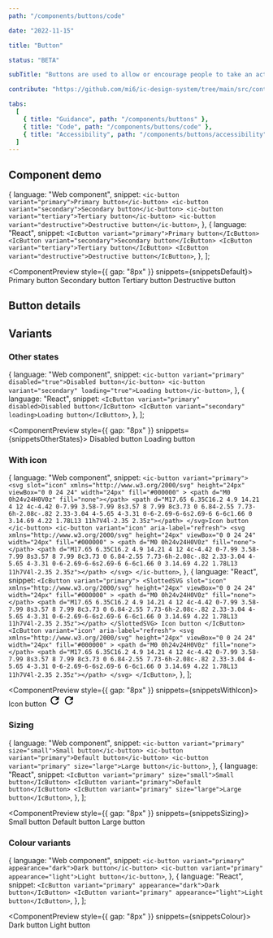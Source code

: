 ```yaml
---
path: "/components/buttons/code"

date: "2022-11-15"

title: "Button"

status: "BETA"

subTitle: "Buttons are used to allow or encourage people to take an action."

contribute: "https://github.com/mi6/ic-design-system/tree/main/src/content/structured/components/buttons"

tabs:
  [
    { title: "Guidance", path: "/components/buttons" },
    { title: "Code", path: "/components/buttons/code" },
    { title: "Accessibility", path: "/components/buttons/accessibility" },
  ]
---
```



## Component demo

  {
    language: "Web component",
    snippet: `<ic-button variant="primary">Primary button</ic-button>
<ic-button variant="secondary">Secondary button</ic-button>
<ic-button variant="tertiary">Tertiary button</ic-button>
<ic-button variant="destructive">Destructive button</ic-button>`,
  },
  {
    language: "React",
    snippet: `<IcButton variant="primary">Primary button</IcButton>
<IcButton variant="secondary">Secondary button</IcButton>
<IcButton variant="tertiary">Tertiary button</IcButton>
<IcButton variant="destructive">Destructive button</IcButton>`,
  },
];

<ComponentPreview style={{ gap: "8px" }} snippets={snippetsDefault}>
  <IcButton variant="primary">Primary button</IcButton>
  <IcButton variant="secondary">Secondary button</IcButton>
  <IcButton variant="tertiary">Tertiary button</IcButton>
  <IcButton variant="destructive">Destructive button</IcButton>
</ComponentPreview>

## Button details

<ComponentDetails component="ic-button" />

## Variants

### Other states

  {
    language: "Web component",
    snippet: `<ic-button variant="primary" disabled="true">Disabled button</ic-button>
<ic-button variant="secondary" loading="true">Loading button</ic-button>`,
  },
  {
    language: "React",
    snippet: `<IcButton variant="primary" disabled>Disabled button</IcButton>
<IcButton variant="secondary" loading>Loading button</IcButton>`,
  },
];

<ComponentPreview style={{ gap: "8px" }} snippets={snippetsOtherStates}>
  <IcButton variant="primary" disabled>
    Disabled button
  </IcButton>
  <IcButton variant="secondary" loading>
    Loading button
  </IcButton>
</ComponentPreview>

### With icon

  {
    language: "Web component",
    snippet: `<ic-button variant="primary">
  <svg
    slot="icon"
    xmlns="http://www.w3.org/2000/svg"
    height="24px"
    viewBox="0 0 24 24"
    width="24px"
    fill="#000000"
    >
    <path d="M0 0h24v24H0V0z" fill="none"></path>
    <path d="M17.65 6.35C16.2 4.9 14.21 4 12 4c-4.42 0-7.99 3.58-7.99 8s3.57 8 7.99 8c3.73 0 6.84-2.55 7.73-6h-2.08c-.82 2.33-3.04 4-5.65 4-3.31 0-6-2.69-6-6s2.69-6 6-6c1.66 0 3.14.69 4.22 1.78L13 11h7V4l-2.35 2.35z"></path>
  </svg>Icon button
</ic-button>
<ic-button variant="icon" aria-label="refresh">
  <svg
    xmlns="http://www.w3.org/2000/svg"
    height="24px"
    viewBox="0 0 24 24"
    width="24px"
    fill="#000000"
    >
    <path d="M0 0h24v24H0V0z" fill="none"></path>
    <path d="M17.65 6.35C16.2 4.9 14.21 4 12 4c-4.42 0-7.99 3.58-7.99 8s3.57 8 7.99 8c3.73 0 6.84-2.55 7.73-6h-2.08c-.82 2.33-3.04 4-5.65 4-3.31 0-6-2.69-6-6s2.69-6 6-6c1.66 0 3.14.69 4.22 1.78L13 11h7V4l-2.35 2.35z"></path>
  </svg>
</ic-button>`,
  },
  {
    language: "React",
    snippet: `<IcButton variant="primary">
  <SlottedSVG
    slot="icon"
    xmlns="http://www.w3.org/2000/svg"
    height="24px"
    viewBox="0 0 24 24"
    width="24px"
    fill="#000000"
    >
    <path d="M0 0h24v24H0V0z" fill="none"></path>
    <path d="M17.65 6.35C16.2 4.9 14.21 4 12 4c-4.42 0-7.99 3.58-7.99 8s3.57 8 7.99 8c3.73 0 6.84-2.55 7.73-6h-2.08c-.82 2.33-3.04 4-5.65 4-3.31 0-6-2.69-6-6s2.69-6 6-6c1.66 0 3.14.69 4.22 1.78L13 11h7V4l-2.35 2.35z"></path>
  </SlottedSVG>
  Icon button
</IcButton>
<IcButton variant="icon" aria-label="refresh">
  <svg
    xmlns="http://www.w3.org/2000/svg"
    height="24px"
    viewBox="0 0 24 24"
    width="24px"
    fill="#000000"
    >
    <path d="M0 0h24v24H0V0z" fill="none"></path>
    <path d="M17.65 6.35C16.2 4.9 14.21 4 12 4c-4.42 0-7.99 3.58-7.99 8s3.57 8 7.99 8c3.73 0 6.84-2.55 7.73-6h-2.08c-.82 2.33-3.04 4-5.65 4-3.31 0-6-2.69-6-6s2.69-6 6-6c1.66 0 3.14.69 4.22 1.78L13 11h7V4l-2.35 2.35z"></path>
  </svg>
</IcButton>`,
  },
];

<ComponentPreview style={{ gap: "8px" }} snippets={snippetsWithIcon}>
  <IcButton variant="primary">
    Icon button
    <svg
      slot="icon"
      xmlns="http://www.w3.org/2000/svg"
      height="24px"
      viewBox="0 0 24 24"
      width="24px"
      fill="#000000"
    >
      <path d="M0 0h24v24H0V0z" fill="none" />
      <path d="M17.65 6.35C16.2 4.9 14.21 4 12 4c-4.42 0-7.99 3.58-7.99 8s3.57 8 7.99 8c3.73 0 6.84-2.55 7.73-6h-2.08c-.82 2.33-3.04 4-5.65 4-3.31 0-6-2.69-6-6s2.69-6 6-6c1.66 0 3.14.69 4.22 1.78L13 11h7V4l-2.35 2.35z" />
    </svg>
  </IcButton>
  <IcButton variant="icon" aria-label="refresh">
    <svg
      xmlns="http://www.w3.org/2000/svg"
      height="24px"
      viewBox="0 0 24 24"
      width="24px"
      fill="#000000"
    >
      <path d="M0 0h24v24H0V0z" fill="none" />
      <path d="M17.65 6.35C16.2 4.9 14.21 4 12 4c-4.42 0-7.99 3.58-7.99 8s3.57 8 7.99 8c3.73 0 6.84-2.55 7.73-6h-2.08c-.82 2.33-3.04 4-5.65 4-3.31 0-6-2.69-6-6s2.69-6 6-6c1.66 0 3.14.69 4.22 1.78L13 11h7V4l-2.35 2.35z" />
    </svg>
  </IcButton>
</ComponentPreview>

### Sizing

  {
    language: "Web component",
    snippet: `<ic-button variant="primary" size="small">Small button</ic-button>
<ic-button variant="primary">Default button</ic-button>
<ic-button variant="primary" size="large">Large button</ic-button>`,
  },
  {
    language: "React",
    snippet: `<IcButton variant="primary" size="small">Small button</IcButton>
<IcButton variant="primary">Default button</IcButton>
<IcButton variant="primary" size="large">Large button</IcButton>`,
  },
];

<ComponentPreview style={{ gap: "8px" }} snippets={snippetsSizing}>
  <IcButton variant="primary" size="small">
    Small button
  </IcButton>
  <IcButton variant="primary">Default button</IcButton>
  <IcButton variant="primary" size="large">
    Large button
  </IcButton>
</ComponentPreview>

### Colour variants

  {
    language: "Web component",
    snippet: `<ic-button variant="primary" appearance="dark">Dark button</ic-button>
<ic-button variant="primary" appearance="light">Light button</ic-button>`,
  },
  {
    language: "React",
    snippet: `<IcButton variant="primary" appearance="dark">Dark button</IcButton>
<IcButton variant="primary" appearance="light">Light button</IcButton>`,
  },
];

<ComponentPreview style={{ gap: "8px" }} snippets={snippetsColour}>
  <IcButton variant="primary" appearance="dark">
    Dark button
  </IcButton>
  <IcButton variant="primary" appearance="light">
    Light button
  </IcButton>
</ComponentPreview>
